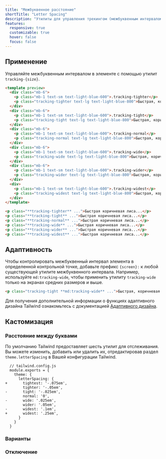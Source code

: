 ```yaml
---
title: "Межбуквенное расстояние"
shortTitle: "Letter Spacing"
description: "Утилиты для управления трекингом (межбуквенным интервалом) элемента."
features:
  responsive: true
  customizable: true
  hover: false
  focus: false
---
```




## Применение

Управляйте межбуквенным интервалом в элементе с помощью утилит `tracking-{size}`.

```html lightBlue
<template preview>
  <div class="mb-6">
    <p class="mb-1 text-sm text-light-blue-600">.tracking-tighter</p>
    <p class="tracking-tighter text-lg text-light-blue-800">Быстрая, коричневая лиса, перепрыгнула через ленивого пса.</p>
  </div>
  <div class="mb-6">
    <p class="mb-1 text-sm text-light-blue-600">.tracking-tight</p>
    <p class="tracking-tight text-lg text-light-blue-800">Быстрая, коричневая лиса, перепрыгнула через ленивого пса.</p>
  </div>
  <div class="mb-6">
    <p class="mb-1 text-sm text-light-blue-600">.tracking-normal</p>
    <p class="tracking-normal text-lg text-light-blue-800">Быстрая, коричневая лиса, перепрыгнула через ленивого пса.</p>
  </div>
  <div class="mb-6">
    <p class="mb-1 text-sm text-light-blue-600">.tracking-wide</p>
    <p class="tracking-wide text-lg text-light-blue-800">Быстрая, коричневая лиса, перепрыгнула через ленивого пса.</p>
  </div>
  <div class="mb-6">
    <p class="mb-1 text-sm text-light-blue-600">.tracking-wider</p>
    <p class="tracking-wider text-lg text-light-blue-800">Быстрая, коричневая лиса, перепрыгнула через ленивого пса.</p>
  </div>
  <div>
    <p class="mb-1 text-sm text-light-blue-600">.tracking-widest</p>
    <p class="tracking-widest text-lg text-light-blue-800">Быстрая, коричневая лиса, перепрыгнула через ленивого пса.</p>
  </div>
</template>

<p class="**tracking-tighter** ...">Быстрая коричневая лиса...</p>
<p class="**tracking-tight** ...">Быстрая коричневая лиса...</p>
<p class="**tracking-normal** ...">Быстрая коричневая лиса...</p>
<p class="**tracking-wide** ...">Быстрая коричневая лиса...</p>
<p class="**tracking-wider** ...">Быстрая коричневая лиса...</p>
<p class="**tracking-widest** ...">Быстрая коричневая лиса...</p>
```

## Адаптивность

Чтобы контролировать межбуквенный интервал элемента в определенной контрольной точке, добавьте префикс `{screen}:` к любой существующей утилите межбуквенного интервала. Например, используйте `md:tracking-wide`, чтобы применить утилиту `tracking-wide` только на экранах средних размеров и выше.

```html
<p class="tracking-tight **md:tracking-wide** ...">Быстрая, коричневая лиса, перепрыгнула через ленивого пса.</p>
```

Для получения дополнительной информации о функциях адаптивного дизайна Tailwind ознакомьтесь с документацией [Адаптивного дизайна](/docs/responsive-design).

## Кастомизация

### Расстояние между буквами

По умолчанию Tailwind предоставляет шесть утилит для отслеживания. Вы можете изменить, добавить или удалить их, отредактировав раздел `theme.letterSpacing` в Вашей конфигурации Tailwind.

```diff-js
  // tailwind.config.js
  module.exports = {
    theme: {
      letterSpacing: {
+       tightest: '-.075em',
        tighter: '-.05em',
-       tight: '-.025em',
        normal: '0',
-       wide: '.025em',
        wider: '.05em',
-       widest: '.1em',
+       widest: '.25em',
      }
    }
  }
```

### Варианты

<Variants plugin="letterSpacing" name="tracking" />

### Отключение

<Disabling plugin="letterSpacing" name="tracking" />
